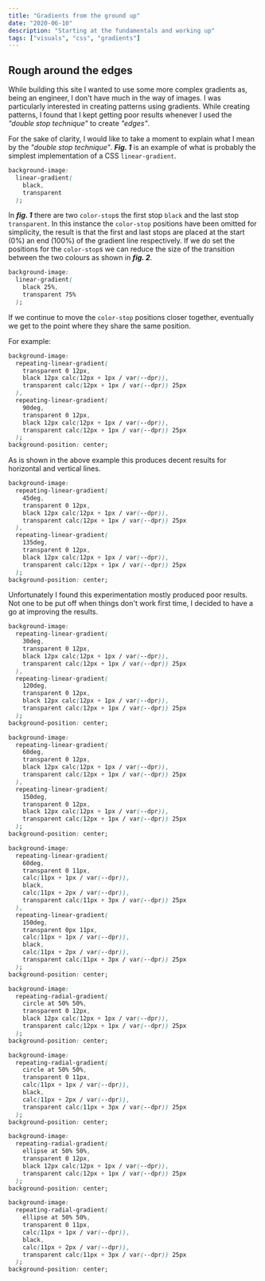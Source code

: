 ```yaml
---
title: "Gradients from the ground up"
date: "2020-06-10"
description: "Starting at the fundamentals and working up"
tags: ["visuals", "css", "gradients"]
---
```


## **Rough around the edges**

While building this site I wanted to use some more complex gradients as, being an engineer, I don't have much in the
way of images. I was particularly interested in creating patterns using gradients. While creating patterns, I found that
I kept getting poor results whenever I used the _"double stop technique"_ to create _"edges"_.

For the sake of clarity, I would like to take a moment to explain what I mean by the _"double stop technique"_. **_Fig. 1_** is
an example of what is probably the simplest implementation of a CSS `linear-gradient`.

```css caption=Simple_Gradient
background-image:
  linear-gradient(
    black,
    transparent
  );
```

In **_fig. 1_** there are two `color-stop`s the first stop `black` and the last stop `transparent`. In this
instance the `color-stop` positions have been omitted for simplicity, the result is that the first and last stops are placed at the
start (0%) an end (100%) of the gradient line respectively. If we do set the positions for the `color-stop`s we can
reduce the size of the transition between the two colours as shown in **_fig. 2_**.

```css caption=Positioned_Color_Stop_Gradient
background-image:
  linear-gradient(
    black 25%,
    transparent 75%
  );
```

If we continue to move the `color-stop` positions closer together, eventually we get to the point where they share the
same position.

For example:

```css caption=Vertical_and_Horizontal_Gradient_Lines
background-image:
  repeating-linear-gradient(
    transparent 0 12px,
    black 12px calc(12px + 1px / var(--dpr)),
    transparent calc(12px + 1px / var(--dpr)) 25px
  ),
  repeating-linear-gradient(
    90deg,
    transparent 0 12px,
    black 12px calc(12px + 1px / var(--dpr)),
    transparent calc(12px + 1px / var(--dpr)) 25px
  );
background-position: center;
```

As is shown in the above example this produces decent results for horizontal and vertical lines.

```css caption=45_degree_Gradient_Lines
background-image:
  repeating-linear-gradient(
    45deg,
    transparent 0 12px,
    black 12px calc(12px + 1px / var(--dpr)),
    transparent calc(12px + 1px / var(--dpr)) 25px
  ),
  repeating-linear-gradient(
    135deg,
    transparent 0 12px,
    black 12px calc(12px + 1px / var(--dpr)),
    transparent calc(12px + 1px / var(--dpr)) 25px
  );
background-position: center;
```

Unfortunately I found this experimentation mostly produced poor results. Not one to be put off when things don't work
first time, I decided to have a go at improving the results.

```css caption=30_degree_Gradient_Lines
background-image:
  repeating-linear-gradient(
    30deg,
    transparent 0 12px,
    black 12px calc(12px + 1px / var(--dpr)),
    transparent calc(12px + 1px / var(--dpr)) 25px
  ),
  repeating-linear-gradient(
    120deg,
    transparent 0 12px,
    black 12px calc(12px + 1px / var(--dpr)),
    transparent calc(12px + 1px / var(--dpr)) 25px
  );
background-position: center;
```

```css caption=60_degree_Gradient_Lines
background-image:
  repeating-linear-gradient(
    60deg,
    transparent 0 12px,
    black 12px calc(12px + 1px / var(--dpr)),
    transparent calc(12px + 1px / var(--dpr)) 25px
  ),
  repeating-linear-gradient(
    150deg,
    transparent 0 12px,
    black 12px calc(12px + 1px / var(--dpr)),
    transparent calc(12px + 1px / var(--dpr)) 25px
  );
background-position: center;
```

```css caption=Graded_60_degree_Gradient_Lines
background-image:
  repeating-linear-gradient(
    60deg,
    transparent 0 11px,
    calc(11px + 1px / var(--dpr)),
    black,
    calc(11px + 2px / var(--dpr)),
    transparent calc(11px + 3px / var(--dpr)) 25px
  ),
  repeating-linear-gradient(
    150deg,
    transparent 0px 11px,
    calc(11px + 1px / var(--dpr)),
    black,
    calc(11px + 2px / var(--dpr)),
    transparent calc(11px + 3px / var(--dpr)) 25px
  );
background-position: center;
```

```css caption=Circular_Radial_Gradient
background-image:
  repeating-radial-gradient(
    circle at 50% 50%,
    transparent 0 12px,
    black 12px calc(12px + 1px / var(--dpr)),
    transparent calc(12px + 1px / var(--dpr)) 25px
  );
background-position: center;
```

```css caption=Graded_Circular_Radial_Gradient
background-image:
  repeating-radial-gradient(
    circle at 50% 50%,
    transparent 0 11px,
    calc(11px + 1px / var(--dpr)),
    black,
    calc(11px + 2px / var(--dpr)),
    transparent calc(11px + 3px / var(--dpr)) 25px
  );
background-position: center;
```

```css caption=Elliptical_Radial_Gradient
background-image:
  repeating-radial-gradient(
    ellipse at 50% 50%,
    transparent 0 12px,
    black 12px calc(12px + 1px / var(--dpr)),
    transparent calc(12px + 1px / var(--dpr)) 25px
  );
background-position: center;
```

```css caption=Graded_Elliptical_Radial_Gradient
background-image:
  repeating-radial-gradient(
    ellipse at 50% 50%,
    transparent 0 11px,
    calc(11px + 1px / var(--dpr)),
    black,
    calc(11px + 2px / var(--dpr)),
    transparent calc(11px + 3px / var(--dpr)) 25px
  );
background-position: center;
```

